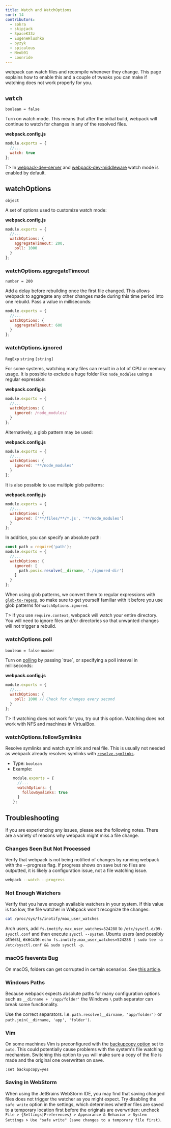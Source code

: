 ```yaml
---
title: Watch and WatchOptions
sort: 14
contributors:
  - sokra
  - skipjack
  - SpaceK33z
  - EugeneHlushko
  - byzyk
  - spicalous
  - Neob91
  - Loonride
---
```


webpack can watch files and recompile whenever they change. This page explains how to enable this and a couple of tweaks you can make if watching does not work properly for you.


## `watch`

`boolean = false`

Turn on watch mode. This means that after the initial build, webpack will continue to watch for changes in any of the resolved files.

__webpack.config.js__

```javascript
module.exports = {
  //...
  watch: true
};
```

T> In [webpack-dev-server](https://github.com/webpack/webpack-dev-server) and [webpack-dev-middleware](https://github.com/webpack/webpack-dev-middleware) watch mode is enabled by default.


## watchOptions

`object`

A set of options used to customize watch mode:

__webpack.config.js__

```javascript
module.exports = {
  //...
  watchOptions: {
    aggregateTimeout: 200,
    poll: 1000
  }
};
```


### watchOptions.aggregateTimeout

`number = 200`

Add a delay before rebuilding once the first file changed. This allows webpack to aggregate any other changes made during this time period into one rebuild. Pass a value in milliseconds:

```javascript
module.exports = {
  //...
  watchOptions: {
    aggregateTimeout: 600
  }
};
```


### watchOptions.ignored

`RegExp` `string` `[string]`

For some systems, watching many files can result in a lot of CPU or memory usage. It is possible to exclude a huge folder like `node_modules` using a regular expression:

__webpack.config.js__

```javascript
module.exports = {
  //...
  watchOptions: {
    ignored: /node_modules/
  }
};
```

Alternatively, a glob pattern may be used:

__webpack.config.js__

```javascript
module.exports = {
  //...
  watchOptions: {
    ignored: '**/node_modules'
  }
};
```

It is also possible to use multiple glob patterns:

__webpack.config.js__

```javascript
module.exports = {
  //...
  watchOptions: {
    ignored: ['**/files/**/*.js', '**/node_modules']
  }
};
```

In addition, you can specify an absolute path:

```js
const path = require('path');
module.exports = {
  //...
  watchOptions: {
    ignored: [
      path.posix.resolve(__dirname, './ignored-dir')
    ]
  }
};
```

When using glob patterns, we convert them to regular expressions with [`glob-to-regexp`](https://github.com/fitzgen/glob-to-regexp), so make sure to get yourself familiar with it before you use glob patterns for `watchOptions.ignored`.

T> If you use `require.context`, webpack will watch your entire directory. You will need to ignore files and/or directories so that unwanted changes will not trigger a rebuild.


### watchOptions.poll

`boolean = false` `number`

Turn on [polling](https://en.wikipedia.org/wiki/Polling_(computer_science)) by passing `true`, or specifying a poll interval in milliseconds:

__webpack.config.js__

```javascript
module.exports = {
  //...
  watchOptions: {
    poll: 1000 // Check for changes every second
  }
};
```

T> If watching does not work for you, try out this option. Watching does not work with NFS and machines in VirtualBox.

### watchOptions.followSymlinks

Resolve symlinks and watch symlink and real file. This is usually not needed as webpack already resolves symlinks with [`resolve.symlinks`](/configuration/resolve/#resolvesymlinks).

- Type: `boolean`
- Example:
    ```js
    module.exports = {
      //...
      watchOptions: {
        followSymlinks: true
      }
    };
    ```


## Troubleshooting

If you are experiencing any issues, please see the following notes. There are a variety of reasons why webpack might miss a file change.

### Changes Seen But Not Processed

Verify that webpack is not being notified of changes by running webpack with the --progress flag. If progress shows on save but no files are outputted, it is likely a configuration issue, not a file watching issue.

```bash
webpack --watch --progress
```

### Not Enough Watchers

Verify that you have enough available watchers in your system. If this value is too low, the file watcher in Webpack won't recognize the changes:

```bash
cat /proc/sys/fs/inotify/max_user_watches
```

Arch users, add `fs.inotify.max_user_watches=524288` to `/etc/sysctl.d/99-sysctl.conf` and then execute `sysctl --system`. Ubuntu users (and possibly others), execute: `echo fs.inotify.max_user_watches=524288 | sudo tee -a /etc/sysctl.conf && sudo sysctl -p`.

### macOS fsevents Bug

On macOS, folders can get corrupted in certain scenarios. See [this article](https://github.com/livereload/livereload-site/blob/master/livereload.com/_articles/troubleshooting/os-x-fsevents-bug-may-prevent-monitoring-of-certain-folders.md).

### Windows Paths

Because webpack expects absolute paths for many configuration options such as `__dirname + '/app/folder'` the Windows `\` path separator can break some functionality.

Use the correct separators. I.e. `path.resolve(__dirname, 'app/folder')` or `path.join(__dirname, 'app', 'folder')`.

### Vim

On some machines Vim is preconfigured with the [backupcopy option](http://vimdoc.sourceforge.net/htmldoc/options.html#'backupcopy') set to `auto`. This could potentially cause problems with the system's file watching mechanism. Switching this option to `yes` will make sure a copy of the file is made and the original one overwritten on save.

`:set backupcopy=yes`

### Saving in WebStorm

When using the JetBrains WebStorm IDE, you may find that saving changed files does not trigger the watcher as you might expect. Try disabling the `safe write` option in the settings, which determines whether files are saved to a temporary location first before the originals are overwritten: uncheck `File > {Settings|Preferences} > Appearance & Behavior > System Settings > Use "safe write" (save changes to a temporary file first)`.
